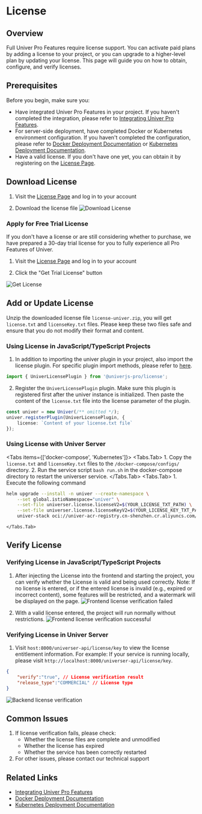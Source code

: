 
# License

## Overview

Full Univer Pro Features require license support. You can activate paid plans by adding a license to your project, or you can upgrade to a higher-level plan by updating your license. This page will guide you on how to obtain, configure, and verify licenses.

## Prerequisites
Before you begin, make sure you:
- Have integrated Univer Pro Features in your project. If you haven't completed the integration, please refer to [Integrating Univer Pro Features](/guides/sheets/getting-started/quickstart#integration-advanced-features).
- For server-side deployment, have completed Docker or Kubernetes environment configuration. If you haven't completed the configuration, please refer to [Docker Deployment Documentation](/guides/sheets/pro-features/server/docker) or [Kubernetes Deployment Documentation](/guides/sheets/pro-features/server/kubernetes).
- Have a valid license. If you don't have one yet, you can obtain it by registering on the [License Page](https://univer.ai/pro/license).

## Download License
1. Visit the [License Page](https://univer.ai/pro/license) and log in to your account

2. Download the license file
![Download License](./img/new-02-en.png)

### Apply for Free Trial License

If you don't have a license or are still considering whether to purchase, we have prepared a 30-day trial license for you to fully experience all Pro Features of Univer.

1. Visit the [License Page](https://univer.ai/pro/license) and log in to your account

2. Click the "Get Trial License" button

![Get License](./img/new-01-en.png)

## Add or Update License

Unzip the downloaded license file `license-univer.zip`, you will get `license.txt` and `licenseKey.txt` files. Please keep these two files safe and ensure that you do not modify their format and content.

### Using License in JavaScript/TypeScript Projects
1. In addition to importing the univer plugin in your project, also import the license plugin. For specific plugin import methods, please refer to [here](https://univer.ai/guides/sheet/getting-started/installation#usage).

```typescript
import { UniverLicensePlugin } from '@univerjs-pro/license';
```

2. Register the `UniverLicensePlugin` plugin. Make sure this plugin is registered first after the univer instance is initialized. Then paste the content of the `license.txt` file into the license parameter of the plugin.

```typescript {2-4}
const univer = new Univer(/** omitted */);
univer.registerPlugin(UniverLicensePlugin, {
    license: `Content of your license.txt file`
});
```

### Using License with Univer Server

<Tabs items={['docker-compose', 'Kubernetes']}>
    <Tabs.Tab>
        1. Copy the `license.txt` and `licenseKey.txt` files to the `/docker-compose/configs/` directory.
        2. Run the service script `bash run.sh` in the docker-compose directory to restart the universer service.
    </Tabs.Tab>
    <Tabs.Tab>
        1. Execute the following command
```bash
helm upgrade --install -n univer --create-namespace \
    --set global.istioNamespace="univer" \
    --set-file universer.license.licenseV2=$(YOUR_LICENSE_TXT_PATH) \
    --set-file universer.license.licenseKeyV2=$(YOUR_LICENSE_KEY_TXT_PATH) \
    univer-stack oci://univer-acr-registry.cn-shenzhen.cr.aliyuncs.com/helm-charts/univer-stack
```
    </Tabs.Tab>
</Tabs>

## Verify License

### Verifying License in JavaScript/TypeScript Projects
1. After injecting the License into the frontend and starting the project, you can verify whether the License is valid and being used correctly.
Note: If no license is entered, or if the entered license is invalid (e.g., expired or incorrect content), some features will be restricted, and a watermark will be displayed on the page.
![Frontend license verification failed](./img/new-06.png)

2. With a valid license entered, the project will run normally without restrictions.
![Frontend license verification successful](./img/new-07.png)

### Verifying License in Univer Server

1. Visit `host:8000/universer-api/license/key` to view the license entitlement information. For example: If your service is running locally, please visit `http://localhost:8000/universer-api/license/key`.

```json
{
    "verify":"true", // License verification result
    "release_type":"COMMERCIAL" // License type
}
```
![Backend license verification](./img/new-05.png)

## Common Issues

1. If license verification fails, please check:
   - Whether the license files are complete and unmodified
   - Whether the license has expired
   - Whether the service has been correctly restarted
2. For other issues, please contact our technical support

## Related Links
- [Integrating Univer Pro Features](/guides/sheets/getting-started/quickstart#integration-advanced-features)
- [Docker Deployment Documentation](/guides/sheets/pro-features/server/docker)
- [Kubernetes Deployment Documentation](/guides/sheets/pro-features/server/kubernetes)